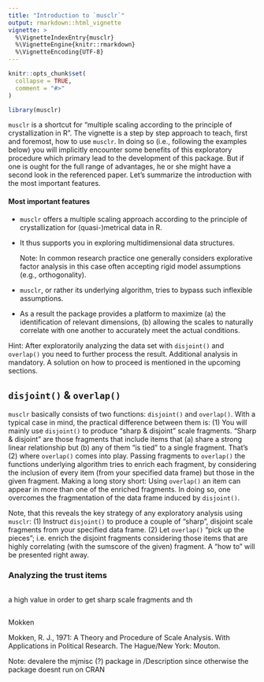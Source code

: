 ```yaml
---
title: "Introduction to `musclr`" 
output: rmarkdown::html_vignette
vignette: >
  %\VignetteIndexEntry{musclr}
  %\VignetteEngine{knitr::rmarkdown}
  %\VignetteEncoding{UTF-8}
---
```


```r
knitr::opts_chunk$set(
  collapse = TRUE,
  comment = "#>"
)
```

```r
library(musclr)
```

`musclr` is a shortcut for "multiple scaling according to the principle of 
crystallization in R". The vignette is a step by step approach to teach, first 
and foremost, how to use `musclr`. In doing so (i.e., following the examples 
below) you will implicitly encounter some benefits of this exploratory 
procedure which primary lead to the development of this package. But if one
is ought for the full range of advantages, he or she might have a second look in 
the referenced paper. Let's summarize the introduction with the most important 
features.

#### Most important features 

* `musclr` offers a multiple scaling approach according to the principle 
  of crystallization for (quasi-)metrical data in R.

* It thus supports you in exploring multidimensional data structures. 

  Note: In common research practice one generally considers explorative factor
  analysis in this case often accepting rigid model assumptions (e.g.,
  orthogonality). 

* `musclr`, or rather its underlying algorithm, tries to bypass such inflexible 
  assumptions. 

* As a result the package provides a platform to maximize (a) the identification 
  of relevant dimensions, (b) allowing the scales to naturally correlate with 
  one another to accurately meet the actual conditions. 

 Hint: After exploratorily analyzing the data set with `disjoint()` and 
 `overlap()` you need to further process the result. Additional analysis in 
 mandatory. A solution on how to proceed is mentioned in the upcoming sections. 
 
## `disjoint()` &  `overlap()`

`musclr` basically consists of two functions: `disjoint()` and `overlap()`. With
a typical case in mind, the practical difference between them is: (1) You will
mainly use `disjoint()` to produce "sharp & disjoint" scale fragments. "Sharp &
disjoint" are those fragments that include items that (a) share a strong linear
relationship but (b) any of them "is tied" to a single fragment. That's (2)
where `overlap()` comes into play. Passing fragments to `overlap()` the
functions underlying algorithm tries to enrich each fragment, by considering the
inclusion of every item (from your specified data frame) but those in the given
fragment. Making a long story short: Using `overlap()` an item can appear in
more than one of the enriched fragments. In doing so, one overcomes the
fragmentation of the data frame induced by `disjoint()`.

Note, that this reveals the key strategy of any exploratory analysis using
`musclr`: (1) Instruct `disjoint()` to produce a couple of "sharp", disjoint
scale fragments from your specified data frame. (2) Let `overlap()` "pick up the
pieces"; i.e. enrich the disjoint fragments considering those items that are
highly correlating (with the sumscore of the given) fragment. A "how to" will be
presented right away.

### Analyzing the trust items



```r


```



a high value in order to get
sharp scale fragments and th
 



##

Mokken 
 
 
Mokken, R. J., 1971: A Theory and Procedure of Scale
Analysis. With Applications in Political Research. The
Hague/New York: Mouton.
 
 
 
 
Note: devalere the mjmisc (?) package in /Description since otherwise the package
doesnt run on CRAN 


